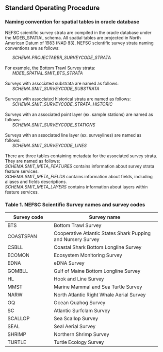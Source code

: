 ## Standard Operating Procedure

### Naming convention for spatial tables in oracle database

NEFSC scientific survey strata are compiled in the oracle database under the MDEB_SPATIAL schema. All spatial tables are projected in North American Datum of 1983 (NAD 83). NEFSC scientific survey strata naming conventions are as follows:

|       *SCHEMA.PROJECTABBR_SURVEYCODE_STRATA*
| 
| For example, the Bottom Trawl Survey strata:
|       *MDEB_SPATIAL.SMIT_BTS_STRATA*
| 
| Surveys with associated substrata are named as follows:
|       *SCHEMA.SMIT_SURVEYCODE_SUBSTRATA*
| 
| Surveys with associated historical strata are named as follows:
|       *SCHEMA.SMIT_SURVEYCODE_STRATA_HISTORIC*
| 
| Surveys with an associated point layer (ex. sample stations) are named as follows:
|       *SCHEMA.SMIT_SURVEYCODE_STATIONS*
| 
| Surveys with an associated line layer (ex. surveylines) are named as follows:
|       *SCHEMA.SMIT_SURVEYCODE_LINES*
| 
| There are three tables containing metadata for the associated survey strata. They are named as follows:
| *SCHEMA.SMIT_META_FEATURES* contains information about survey strata feature services.
| *SCHEMA.SMIT_META_FIELDS* contains information about fields, including aliases and fields descriptions.
| *SCHEMA.SMIT_META_LAYERS* contains information about layers within feature services.

### Table 1. NEFSC Scientific Survey names and survey codes

| **Survey code** | **Survey name**                                              |
|----------------------|--------------------------------------------------|
| BTS             | Bottom Trawl Survey                                          |
| COASTSPAN       | Cooperative Atlantic States Shark Pupping and Nursery Survey |
| CSBLL           | Coastal Shark Bottom Longline Survey                         |
| ECOMON          | Ecosystem Monitoring Survey                                  |
| EDNA            | eDNA Survey                                                  |
| GOMBLL          | Gulf of Maine Bottom Longline Survey                         |
| HL              | Hook and Line Survey                                         |
| MMST            | Marine Mammal and Sea Turtle Survey                          |
| NARW            | North Atlantic Right Whale Aerial Survey                     |
| OQ              | Ocean Quahog Survey                                          |
| SC              | Atlantic Surfclam Survey                                     |
| SCALLOP         | Sea Scallop Survey                                           |
| SEAL            | Seal Aerial Survey                                           |
| SHRIMP          | Northern Shrimp Survey                                       |
| TURTLE          | Turtle Ecology Survey                                        |
